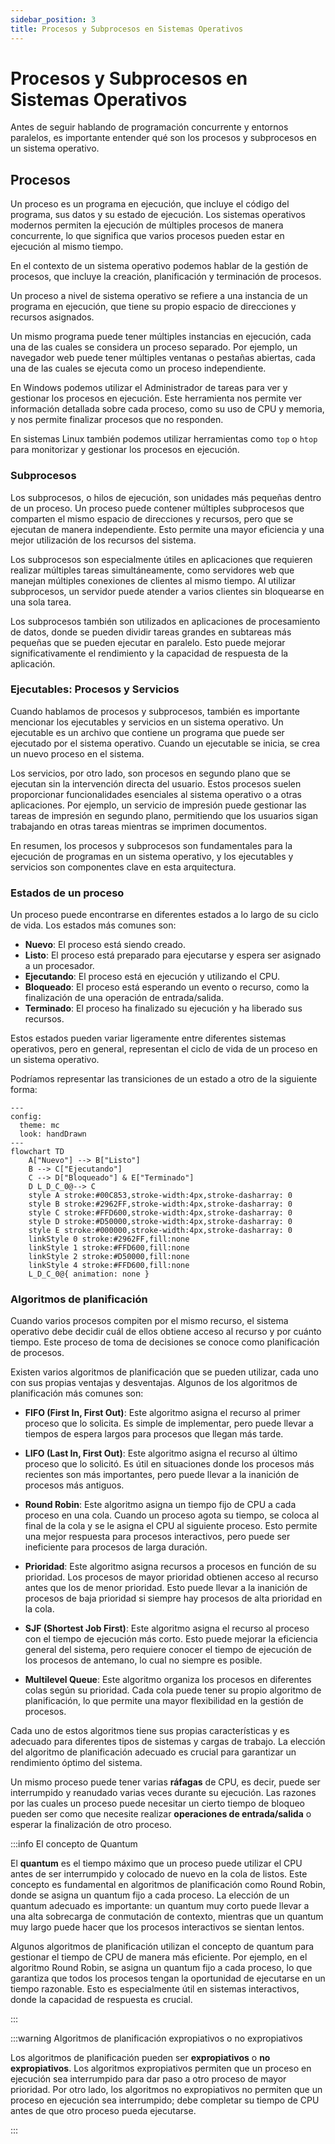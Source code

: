 ```yaml
---
sidebar_position: 3
title: Procesos y Subprocesos en Sistemas Operativos
---
```


# Procesos y Subprocesos en Sistemas Operativos

Antes de seguir hablando de programación concurrente y entornos paralelos, es importante entender qué son los procesos y subprocesos en un sistema operativo.

## Procesos

Un proceso es un programa en ejecución, que incluye el código del programa, sus datos y su estado de ejecución. Los sistemas operativos modernos permiten la ejecución de múltiples procesos de manera concurrente, lo que significa que varios procesos pueden estar en ejecución al mismo tiempo.

En el contexto de un sistema operativo podemos hablar de la gestión de procesos, que incluye la creación, planificación y terminación de procesos.  

Un proceso a nivel de sistema operativo se refiere a una instancia de un programa en ejecución, que tiene su propio espacio de direcciones y recursos asignados.

Un mismo programa puede tener múltiples instancias en ejecución, cada una de las cuales se considera un proceso separado. Por ejemplo, un navegador web puede tener múltiples ventanas o pestañas abiertas, cada una de las cuales se ejecuta como un proceso independiente.    

En Windows podemos utilizar el Administrador de tareas para ver y gestionar los procesos en ejecución. Este herramienta nos permite ver información detallada sobre cada proceso, como su uso de CPU y memoria, y nos permite finalizar procesos que no responden.  

En sistemas Linux también podemos utilizar herramientas como `top` o `htop` para monitorizar y gestionar los procesos en ejecución. 

### Subprocesos

Los subprocesos, o hilos de ejecución, son unidades más pequeñas dentro de un proceso. Un proceso puede contener múltiples subprocesos que comparten el mismo espacio de direcciones y recursos, pero que se ejecutan de manera independiente. Esto permite una mayor eficiencia y una mejor utilización de los recursos del sistema.

Los subprocesos son especialmente útiles en aplicaciones que requieren realizar múltiples tareas simultáneamente, como servidores web que manejan múltiples conexiones de clientes al mismo tiempo. Al utilizar subprocesos, un servidor puede atender a varios clientes sin bloquearse en una sola tarea.

Los subprocesos también son utilizados en aplicaciones de procesamiento de datos, donde se pueden dividir tareas grandes en subtareas más pequeñas que se pueden ejecutar en paralelo. Esto puede mejorar significativamente el rendimiento y la capacidad de respuesta de la aplicación.

### Ejecutables: Procesos y Servicios

Cuando hablamos de procesos y subprocesos, también es importante mencionar los ejecutables y servicios en un sistema operativo. Un ejecutable es un archivo que contiene un programa que puede ser ejecutado por el sistema operativo. Cuando un ejecutable se inicia, se crea un nuevo proceso en el sistema.

Los servicios, por otro lado, son procesos en segundo plano que se ejecutan sin la intervención directa del usuario. Estos procesos suelen proporcionar funcionalidades esenciales al sistema operativo o a otras aplicaciones. Por ejemplo, un servicio de impresión puede gestionar las tareas de impresión en segundo plano, permitiendo que los usuarios sigan trabajando en otras tareas mientras se imprimen documentos.

En resumen, los procesos y subprocesos son fundamentales para la ejecución de programas en un sistema operativo, y los ejecutables y servicios son componentes clave en esta arquitectura.

### Estados de un proceso

Un proceso puede encontrarse en diferentes estados a lo largo de su ciclo de vida. Los estados más comunes son:

- **Nuevo**: El proceso está siendo creado.
- **Listo**: El proceso está preparado para ejecutarse y espera ser asignado a un procesador.
- **Ejecutando**: El proceso está en ejecución y utilizando el CPU.
- **Bloqueado**: El proceso está esperando un evento o recurso, como la finalización de una operación de entrada/salida.
- **Terminado**: El proceso ha finalizado su ejecución y ha liberado sus recursos.

Estos estados pueden variar ligeramente entre diferentes sistemas operativos, pero en general, representan el ciclo de vida de un proceso en un sistema operativo.

Podríamos representar las transiciones de un estado a otro de la siguiente forma:

```mermaid
---
config:
  theme: mc
  look: handDrawn
---
flowchart TD
    A["Nuevo"] --> B["Listo"]
    B --> C["Ejecutando"]
    C --> D["Bloqueado"] & E["Terminado"]
    D L_D_C_0@--> C
    style A stroke:#00C853,stroke-width:4px,stroke-dasharray: 0
    style B stroke:#2962FF,stroke-width:4px,stroke-dasharray: 0
    style C stroke:#FFD600,stroke-width:4px,stroke-dasharray: 0
    style D stroke:#D50000,stroke-width:4px,stroke-dasharray: 0
    style E stroke:#000000,stroke-width:4px,stroke-dasharray: 0
    linkStyle 0 stroke:#2962FF,fill:none
    linkStyle 1 stroke:#FFD600,fill:none
    linkStyle 2 stroke:#D50000,fill:none
    linkStyle 4 stroke:#FFD600,fill:none
    L_D_C_0@{ animation: none }

```

### Algoritmos de planificación

Cuando varios procesos compiten por el mismo recurso, el sistema operativo debe decidir cuál de ellos obtiene acceso al recurso y por cuánto tiempo. Este proceso de toma de decisiones se conoce como planificación de procesos.

Existen varios algoritmos de planificación que se pueden utilizar, cada uno con sus propias ventajas y desventajas. Algunos de los algoritmos de planificación más comunes son:

- **FIFO (First In, First Out)**: Este algoritmo asigna el recurso al primer proceso que lo solicita. Es simple de implementar, pero puede llevar a tiempos de espera largos para procesos que llegan más tarde.

- **LIFO (Last In, First Out)**: Este algoritmo asigna el recurso al último proceso que lo solicitó. Es útil en situaciones donde los procesos más recientes son más importantes, pero puede llevar a la inanición de procesos más antiguos.

- **Round Robin**: Este algoritmo asigna un tiempo fijo de CPU a cada proceso en una cola. Cuando un proceso agota su tiempo, se coloca al final de la cola y se le asigna el CPU al siguiente proceso. Esto permite una mejor respuesta para procesos interactivos, pero puede ser ineficiente para procesos de larga duración.

- **Prioridad**: Este algoritmo asigna recursos a procesos en función de su prioridad. Los procesos de mayor prioridad obtienen acceso al recurso antes que los de menor prioridad. Esto puede llevar a la inanición de procesos de baja prioridad si siempre hay procesos de alta prioridad en la cola.

- **SJF (Shortest Job First)**: Este algoritmo asigna el recurso al proceso con el tiempo de ejecución más corto. Esto puede mejorar la eficiencia general del sistema, pero requiere conocer el tiempo de ejecución de los procesos de antemano, lo cual no siempre es posible.

- **Multilevel Queue**: Este algoritmo organiza los procesos en diferentes colas según su prioridad. Cada cola puede tener su propio algoritmo de planificación, lo que permite una mayor flexibilidad en la gestión de procesos.   

Cada uno de estos algoritmos tiene sus propias características y es adecuado para diferentes tipos de sistemas y cargas de trabajo. La elección del algoritmo de planificación adecuado es crucial para garantizar un rendimiento óptimo del sistema.

Un mismo proceso puede tener varias **ráfagas** de CPU, es decir, puede ser interrumpido y reanudado varias veces durante su ejecución. Las razones por las cuales un proceso puede necesitar un cierto tiempo de bloqueo pueden ser como que necesite realizar **operaciones de entrada/salida** o esperar la finalización de otro proceso.    

:::info El concepto de Quantum

El **quantum** es el tiempo máximo que un proceso puede utilizar el CPU antes de ser interrumpido y colocado de nuevo en la cola de listos. Este concepto es fundamental en algoritmos de planificación como Round Robin, donde se asigna un quantum fijo a cada proceso. La elección de un quantum adecuado es importante: un quantum muy corto puede llevar a una alta sobrecarga de conmutación de contexto, mientras que un quantum muy largo puede hacer que los procesos interactivos se sientan lentos.

Algunos algoritmos de planificación utilizan el concepto de quantum para gestionar el tiempo de CPU de manera más eficiente. Por ejemplo, en el algoritmo Round Robin, se asigna un quantum fijo a cada proceso, lo que garantiza que todos los procesos tengan la oportunidad de ejecutarse en un tiempo razonable. Esto es especialmente útil en sistemas interactivos, donde la capacidad de respuesta es crucial.   

:::

:::warning Algoritmos de planificación expropiativos o no expropiativos

Los algoritmos de planificación pueden ser **expropiativos** o **no expropiativos**. Los algoritmos expropiativos permiten que un proceso en ejecución sea interrumpido para dar paso a otro proceso de mayor prioridad. Por otro lado, los algoritmos no expropiativos no permiten que un proceso en ejecución sea interrumpido; debe completar su tiempo de CPU antes de que otro proceso pueda ejecutarse.   

:::

